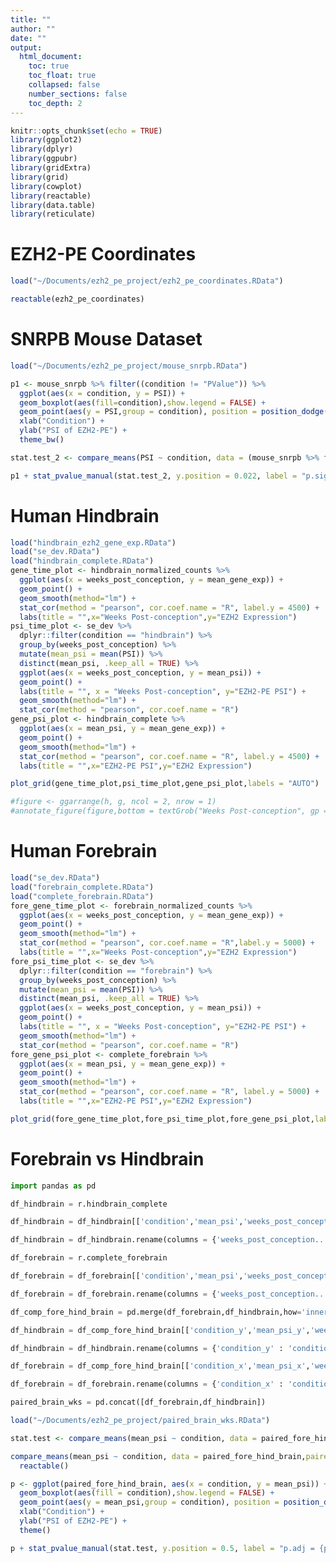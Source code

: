 ```yaml
---
title: ""
author: ""
date: ""
output:
  html_document:
    toc: true
    toc_float: true
    collapsed: false
    number_sections: false
    toc_depth: 2
---
```


```r
knitr::opts_chunk$set(echo = TRUE)
library(ggplot2)
library(dplyr)
library(ggpubr)
library(gridExtra)
library(grid)
library(cowplot)
library(reactable)
library(data.table)
library(reticulate)
```

# EZH2-PE Coordinates
```r

load("~/Documents/ezh2_pe_project/ezh2_pe_coordinates.RData")

reactable(ezh2_pe_coordinates)

```

# SNRPB Mouse Dataset

```r
load("~/Documents/ezh2_pe_project/mouse_snrpb.RData")

p1 <- mouse_snrpb %>% filter((condition != "PValue")) %>%
  ggplot(aes(x = condition, y = PSI)) +
  geom_boxplot(aes(fill=condition),show.legend = FALSE) +
  geom_point(aes(y = PSI,group = condition), position = position_dodge(width = 0.75)) +
  xlab("Condition") +
  ylab("PSI of EZH2-PE") +
  theme_bw()

stat.test_2 <- compare_means(PSI ~ condition, data = (mouse_snrpb %>% filter((condition != "PValue"))),paired = TRUE,p.adjust.method = "fdr", method = 't.test')

p1 + stat_pvalue_manual(stat.test_2, y.position = 0.022, label = "p.signif", position = position_dodge(0.8))
```


# Human Hindbrain

```r
load("hindbrain_ezh2_gene_exp.RData")
load("se_dev.RData")
load("hindbrain_complete.RData")
gene_time_plot <- hindbrain_normalized_counts %>%
  ggplot(aes(x = weeks_post_conception, y = mean_gene_exp)) +
  geom_point() +
  geom_smooth(method="lm") +
  stat_cor(method = "pearson", cor.coef.name = "R", label.y = 4500) +
  labs(title = "",x="Weeks Post-conception",y="EZH2 Expression")
psi_time_plot <- se_dev %>%
  dplyr::filter(condition == "hindbrain") %>%
  group_by(weeks_post_conception) %>%
  mutate(mean_psi = mean(PSI)) %>%
  distinct(mean_psi, .keep_all = TRUE) %>%
  ggplot(aes(x = weeks_post_conception, y = mean_psi)) +
  geom_point() +
  labs(title = "", x = "Weeks Post-conception", y="EZH2-PE PSI") +
  geom_smooth(method="lm") +
  stat_cor(method = "pearson", cor.coef.name = "R")
gene_psi_plot <- hindbrain_complete %>%
  ggplot(aes(x = mean_psi, y = mean_gene_exp)) +
  geom_point() +
  geom_smooth(method="lm") +
  stat_cor(method = "pearson", cor.coef.name = "R", label.y = 4500) +
  labs(title = "",x="EZH2-PE PSI",y="EZH2 Expression")

plot_grid(gene_time_plot,psi_time_plot,gene_psi_plot,labels = "AUTO")

#figure <- ggarrange(h, g, ncol = 2, nrow = 1)
#annotate_figure(figure,bottom = textGrob("Weeks Post-conception", gp = gpar(cex = 1.0)))
```

# Human Forebrain

```r
load("se_dev.RData")
load("forebrain_complete.RData")
load("complete_forebrain.RData")
fore_gene_time_plot <- forebrain_normalized_counts %>%
  ggplot(aes(x = weeks_post_conception, y = mean_gene_exp)) +
  geom_point() +
  geom_smooth(method="lm") +
  stat_cor(method = "pearson", cor.coef.name = "R",label.y = 5000) +
  labs(title = "",x="Weeks Post-conception",y="EZH2 Expression")
fore_psi_time_plot <- se_dev %>%
  dplyr::filter(condition == "forebrain") %>%
  group_by(weeks_post_conception) %>%
  mutate(mean_psi = mean(PSI)) %>%
  distinct(mean_psi, .keep_all = TRUE) %>%
  ggplot(aes(x = weeks_post_conception, y = mean_psi)) +
  geom_point() +
  labs(title = "", x = "Weeks Post-conception", y="EZH2-PE PSI") +
  geom_smooth(method="lm") +
  stat_cor(method = "pearson", cor.coef.name = "R")
fore_gene_psi_plot <- complete_forebrain %>%
  ggplot(aes(x = mean_psi, y = mean_gene_exp)) +
  geom_point() +
  geom_smooth(method="lm") +
  stat_cor(method = "pearson", cor.coef.name = "R", label.y = 5000) +
  labs(title = "",x="EZH2-PE PSI",y="EZH2 Expression")

plot_grid(fore_gene_time_plot,fore_psi_time_plot,fore_gene_psi_plot,labels = "AUTO")
```

# Forebrain vs Hindbrain

```python
import pandas as pd

df_hindbrain = r.hindbrain_complete

df_hindbrain = df_hindbrain[['condition','mean_psi','weeks_post_conception...3','mean_gene_exp']]

df_hindbrain = df_hindbrain.rename(columns = {'weeks_post_conception...3': 'weeks_post_conception'})

df_forebrain = r.complete_forebrain

df_forebrain = df_forebrain[['condition','mean_psi','weeks_post_conception...3','mean_gene_exp']]

df_forebrain = df_forebrain.rename(columns = {'weeks_post_conception...3': 'weeks_post_conception'})

df_comp_fore_hind_brain = pd.merge(df_forebrain,df_hindbrain,how='inner',on='weeks_post_conception')

df_hindbrain = df_comp_fore_hind_brain[['condition_y','mean_psi_y','weeks_post_conception','mean_gene_exp_y']]

df_hindbrain = df_hindbrain.rename(columns = {'condition_y' : 'condition','mean_psi_y':'mean_psi','mean_gene_exp_y':'mean_gene_exp'})

df_forebrain = df_comp_fore_hind_brain[['condition_x','mean_psi_x','weeks_post_conception','mean_gene_exp_x']]

df_forebrain = df_forebrain.rename(columns = {'condition_x' : 'condition','mean_psi_x':'mean_psi','mean_gene_exp_x':'mean_gene_exp'})

paired_brain_wks = pd.concat([df_forebrain,df_hindbrain])

```

```r
load("~/Documents/ezh2_pe_project/paired_brain_wks.RData")

stat.test <- compare_means(mean_psi ~ condition, data = paired_fore_hind_brain,paired = TRUE,p.adjust.method = "fdr", method = 't.test') 

compare_means(mean_psi ~ condition, data = paired_fore_hind_brain,paired = TRUE,p.adjust.method = "fdr", method = 't.test') %>% dplyr::select(-".y.") %>%
  reactable()

p <- ggplot(paired_fore_hind_brain, aes(x = condition, y = mean_psi)) +
  geom_boxplot(aes(fill = condition),show.legend = FALSE) +
  geom_point(aes(y = mean_psi,group = condition), position = position_dodge(width = 0.75)) +
  xlab("Condition") +
  ylab("PSI of EZH2-PE") + 
  theme()

p + stat_pvalue_manual(stat.test, y.position = 0.5, label = "p.adj = {p.adj}", position = position_dodge(0.8))

```

